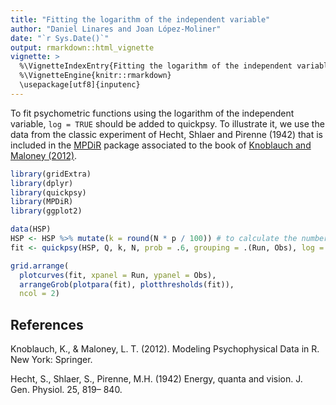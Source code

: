 ```yaml
---
title: "Fitting the logarithm of the independent variable"
author: "Daniel Linares and Joan López-Moliner"
date: "`r Sys.Date()`"
output: rmarkdown::html_vignette
vignette: >
  %\VignetteIndexEntry{Fitting the logarithm of the independent variable}
  %\VignetteEngine{knitr::rmarkdown}
  \usepackage[utf8]{inputenc}
---
```

To fit psychometric functions using the logarithm of the independent variable, ` log = TRUE` should be added to quickpsy. To illustrate it, we use the data from the classic experiment of Hecht, Shlaer and Pirenne (1942) that is included in the [MPDiR](http://cran.r-project.org/web/packages/MPDiR/index.html) package associated to the book of [Knoblauch and Maloney (2012)](#knoblauch).

```r
library(gridExtra)
library(dplyr)
library(quickpsy)
library(MPDiR)
library(ggplot2)

data(HSP)
HSP <- HSP %>% mutate(k = round(N * p / 100)) # to calculate the number of 'yes'
fit <- quickpsy(HSP, Q, k, N, prob = .6, grouping = .(Run, Obs), log = T)

grid.arrange(
  plotcurves(fit, xpanel = Run, ypanel = Obs),
  arrangeGrob(plotpara(fit), plotthresholds(fit)), 
  ncol = 2)
```

## References

<a name="knoblauch"></a> Knoblauch, K., & Maloney, L. T. (2012). Modeling Psychophysical Data in R. New York: Springer.

Hecht, S., Shlaer, S., Pirenne, M.H. (1942) Energy, quanta and vision. J. Gen. Physiol. 25, 819– 840.


